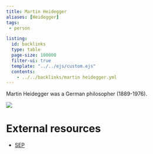 ```yaml
---
title: Martin Heidegger
aliases: [Heidegger]
tags: 
 - person

listing:
  id: backlinks
  type: table
  page-size: 100000
  filter-ui: true
  template: "../../ejs/custom.ejs"
  contents:
    - ../../backlinks/martin heidegger.yml
---
```


Martin Heidegger was a German philosopher (1889-1976).

![](/images/headshots/heidegger.jpeg)

# External resources
- [SEP](https://plato.stanford.edu/entries/heidegger/)